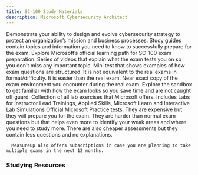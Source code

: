 ```yaml
---
title: SC-100 Study Materials
description: Microsoft Cybersecurity Architect
---
```


<Card title="Get Started" icon="star"> 
  <LinkCard title="Exam SC-100: Microsoft Cybersecurity Architect" href="https://learn.microsoft.com/credentials/certifications/cybersecurity-architect-expert/?WT.mc_id=studentamb_165290" target="_blank"/>
      Demonstrate your ability to design and evolve cybersecurity strategy to protect an organization’s mission and business processes.
  <LinkCard title="SC-100 Study Guide" href="https://learn.microsoft.com/credentials/certifications/resources/study-guides/sc-100?WT.mc_id=studentamb_165290" target="_blank"/>
      Study guides contain topics and information you need to know to successfully prepare for the exam.
  <LinkCard title="Microsoft Learn" href="https://learn.microsoft.com/training/courses/sc-100t00?WT.mc_id=studentamb_165290" target="_blank"/>
Explore Microsoft’s official learning path for SC-100 exam preparation.
  <LinkCard title="Readiness Zone" href="https://learn.microsoft.com/en-us/shows/exam-readiness-zone/preparing-for-sc-100-design-solutions-that-align-with-security-best-practices-and-priorities?WT.mc_id=studentamb_165290" target="_blank"/>
      Series of videos that explain what the exam tests you on so you don't miss any important topic.
  <LinkCard title="Practice Assessment" href="https://learn.microsoft.com/credentials/certifications/exams/sc-100/practice/assessment?assessment-type=practice&assessmentId=87&WT.mc_id=studentamb_165290" target="_blank"/>
      Mini test that shows examples of how exam questions are structured. It is not equivalent to the real exams in format/difficulty. It is easier than the real exam.
  <LinkCard title="Exam Sandbox" href="https://aka.ms/examdemo" target="_blank"/>
      Near exact copy of the exam environment you encounter during the real exam. Explore the sandbox to get familiar with how the exam looks so you save time and are not caught off guard.
  <LinkCard title="Exam Labs" href="https://certs.msfthub.wiki/labs/sc-100labs" target="_blank"/>
      Collection of all lab exercises that Microsoft offers. Includes Labs for Instructor Lead Trainings, Applied Skills, Microsoft Learn and Interactive Lab Simulations
</Card>

<Card title="MeasureUp Practice Tests" icon="open-book"> 
<CardGrid>
  <LinkCard title="MeasureUp Assessment" href="https://www.measureup.com/microsoft-assessment-sc-100-cybersecurity-architect-grc.html#u44" target="_blank"/>
  <LinkCard title="MeasureUp Practice Test" href="https://www.measureup.com/microsoft-practice-test-sc-100-cybersecurity-architect-grc.html#u44" target="_blank"/>
</CardGrid>
  <LinkCard title="MeasureUp Subscriptions" href="https://www.measureup.com/subscription-plans-for-individuals#u44" target="_blank"/>
      Official Microsoft Practice tests. They are expensive but they will prepare you for the exam. They are harder than normal exam questions but that helps 
      even more to identify your weak areas and where you need to study more. There are also cheaper assessments but they contain less questions and no explanations.

      MeasureUp also offers subscriptions in case you are planning to take multiple exams in the next 12 months. 
</Card>

### Studying Resources

<Tabs>

  <TabItem label="Text">
  <CardGrid>
    <LinkCard title="Microsoft Learn" href="https://learn.microsoft.com/training/courses/sc-100t00?WT.mc_id=studentamb_165290" target="_blank"/>
  </CardGrid>
  </TabItem>

  <TabItem label="Videos">
  <CardGrid>
    <LinkCard title="John Savill's SC-100 Study Cram" href="https://www.youtube.com/watch?v=2Qu5gQjNQh4&pp=ygUNc2MgMTAwIGNvdXJzZQ%3D%3D" target="_blank"/>
    <LinkCard title="John Savill's Course" href="https://www.youtube.com/playlist?list=PLlVtbbG169nHcbeVtWUfP8BeEjGniBJeb" target="_blank"/>
    <LinkCard title="Microsoft Enterprise Skills Initiative Intructor-led course" href="https://esi.microsoft.com/Search?q=SC-100&avail=Available&learningoption=Advanced+Role+Based" target="_blank"/>
  </CardGrid>
  </TabItem>

  <TabItem label="Tests">
  <CardGrid>
    <LinkCard title="Microsoft Learn Practice Assessment" href="https://learn.microsoft.com/credentials/certifications/exams/sc-100/practice/assessment?assessment-type=practice&assessmentId=87&WT.mc_id=studentamb_165290" target="_blank"/>
    <LinkCard title="MeasureUp Practice Tests" href="https://www.measureup.com/microsoft-practice-test-sc-100-cybersecurity-architect-grc.html#u44" target="_blank"/>
    <LinkCard title="MeasureUp Assessment" href="https://www.measureup.com/microsoft-assessment-sc-100-cybersecurity-architect-grc.html#u44" target="_blank"/>
    <LinkCard title="Whizlab Practice Tests" href="https://www.whizlabs.com/microsoft-azure-certification-sc-100/" target="_blank"/>
  </CardGrid>
  </TabItem>

  <TabItem label="Paid">
    <CardGrid>
    </CardGrid>
  </TabItem>

  <TabItem label="Misc">
  <CardGrid>
    <LinkCard title="Microsoft 365 E5 Developer Tenant" href="https://developer.microsoft.com/en-us/microsoft-365/dev-program?WT.mc_id=studentamb_165290" target="_blank"/> 
  </CardGrid>
  </TabItem>
  </Tabs>
